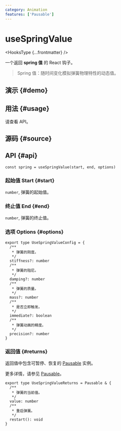 ```yaml
---
category: Animation
features: ['Pausable']
---
```


# useSpringValue


<HooksType {...frontmatter} />

一个返回 **spring 值** 的 React 钩子。

> Spring 值：随时间变化模拟弹簧物理特性的动态值。

## 演示 \{#demo}


<App />

## 用法 \{#usage}

请查看 API。

## 源码 \{#source}


<Source />

## API \{#api}

```tsx
const spring = useSpringValue(start, end, options)
```

### 起始值 Start \{#start}

`number`, 弹簧的起始值。

### 终止值 End \{#end}

`number`, 弹簧的终止值。

### 选项 Options \{#options}

```tsx
export type UseSpringValueConfig = {
  /**
   * 弹簧的刚度。
   */
  stiffness?: number
  /**
   * 弹簧的阻尼。
   */
  damping?: number
  /**
   * 弹簧的质量。
   */
  mass?: number
  /**
   * 是否立即触发。
   */
  immediate?: boolean
  /**
   * 弹簧动画的精度。
   */
  precision?: number
}
```

### 返回值 \{#returns}

返回值中包含可暂停、恢复的 [Pausable](/docs/features/pausable) 实例。

更多详情，请参见 [Pausable](/docs/features/pausable)。

```tsx
export type UseSpringValueReturns = Pausable & {
  /**
   * 弹簧的当前值。
   */
  value: number
  /**
   * 重启弹簧。
   */
  restart(): void
}
```
